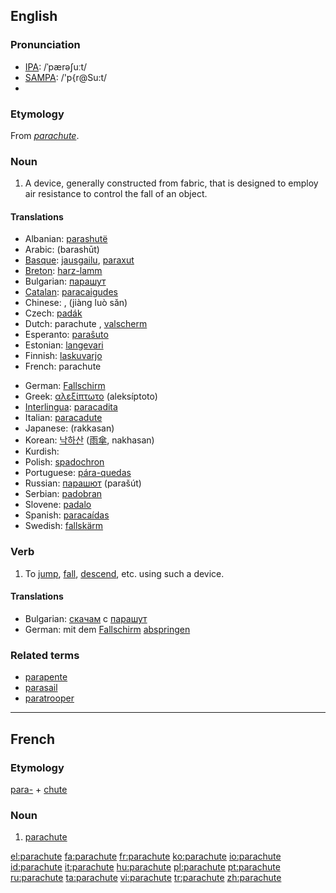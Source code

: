 {{wikipedia|dab=parachute (disambiguation)|parachute}}
==English==

===Pronunciation===
*[[w:IPA|IPA]]: /ˈpærəʃuːt/
*[[w:SAMPA|SAMPA]]: /'p{r@Su:t/
*{{audio|en-us-parachute.ogg|Audio (US)}}

===Etymology===
From {{F.}} ''[[#French|parachute]]''.

===Noun===
{{wikipedia}}
{{en-noun}}

# A device, generally constructed from fabric, that is designed to employ air resistance to control the fall of an object.

====Translations====
{{top}}
*Albanian: [[parashutë]] {{f}}
*Arabic: {{ARchar|[[براشوت]]}} (barashūt) {{m}}
*[[Basque]]: [[jausgailu]], [[paraxut]]
*[[Breton]]: [[harz-lamm]] {{m}}
*Bulgarian: [[парашут]] {{m}}
*[[Catalan]]: [[paracaigudes]] {{m}}
*Chinese: {{ZHchar|[[降落傘]]}}, {{ZHchar|[[降落伞]]}} (jiàng luò sǎn)
*Czech: [[padák]] {{m}}
*Dutch: parachute {{m}}, [[valscherm]] {{n}}
*Esperanto: [[paraŝuto]]
*Estonian: [[langevari]]
*Finnish: [[laskuvarjo]]
*French: parachute {{m}}
{{mid}}
*German: [[Fallschirm]] {{m}}
*Greek: [[αλεξίπτωτο]] (aleksíptoto) {{n}}
*[[Interlingua]]: [[paracadita]]
*Italian: [[paracadute]] {{m}}
*Japanese: {{JAchar|[[落下傘]]}} (rakkasan)
*Korean: [[낙하산]] ([[雨傘]], nakhasan)
*Kurdish: {{KUchar|[[په‌ڕاشوت]]}}
*Polish: [[spadochron]] {{m}}
*Portuguese: [[pára-quedas]] {{m}}
*Russian: [[парашют]] (parašút) {{m}}
*Serbian: [[padobran]]
*Slovene: [[padalo]] {{n}}
*Spanish: [[paracaídas]] {{m}}
*Swedish: [[fallskärm]] {{c}}
{{bottom}}

===Verb===
{{en-verb|parachut|ing}}

# To [[jump]], [[fall]], [[descend]], etc. using such a device.

====Translations====
*Bulgarian: [[скачам]] с [[парашут]]
*German: mit dem [[Fallschirm]] [[abspringen]]

===Related terms===
*[[parapente]]
*[[parasail]]
*[[paratrooper]]

----
==French==
===Etymology===
[[para-]] + [[chute]]

===Noun===
{{fr-noun|m}}
#[[#Noun|parachute]]

[[el:parachute]]
[[fa:parachute]]
[[fr:parachute]]
[[ko:parachute]]
[[io:parachute]]
[[id:parachute]]
[[it:parachute]]
[[hu:parachute]]
[[pl:parachute]]
[[pt:parachute]]
[[ru:parachute]]
[[ta:parachute]]
[[vi:parachute]]
[[tr:parachute]]
[[zh:parachute]]